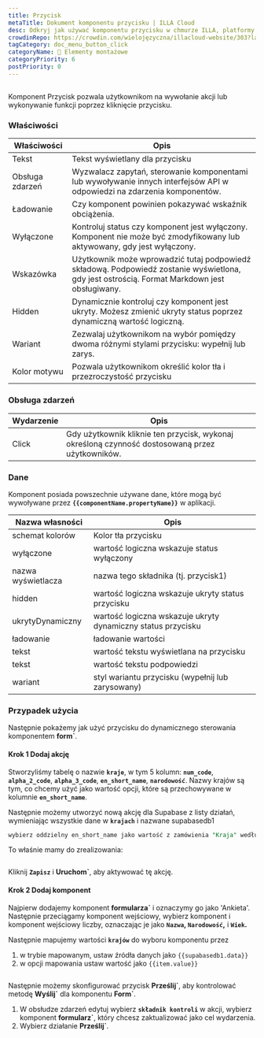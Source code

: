 ```yaml
---
title: Przycisk
metaTitle: Dokument komponentu przycisku | ILLA Cloud
desc: Odkryj jak używać komponentu przycisku w chmurze ILLA, platformy o niskim kodzie do tworzenia narzędzi. Przycisk pozwala użytkownikom na wywołanie akcji lub wykonywanie funkcji kliknięciem.
crowdinRepo: https://crowdin.com/wielojęzyczna/illacloud-website/303?languages=pl&filter=basic&value=0
tagCategory: doc_menu_button_click
categoryName: 🧬 Elementy montażowe
categoryPriority: 6
postPriority: 0
---
```


## <h2 hidden>Co to jest przycisk?</h2>

Komponent Przycisk pozwala użytkownikom na wywołanie akcji lub wykonywanie funkcji poprzez kliknięcie przycisku. 

### Właściwości

| Właściwości     | Opis                                                                                                                                         |
| --------------- | -------------------------------------------------------------------------------------------------------------------------------------------- |
| Tekst           | Tekst wyświetlany dla przycisku                                                                                                              |
| Obsługa zdarzeń | Wyzwalacz zapytań, sterowanie komponentami lub wywoływanie innych interfejsów API w odpowiedzi na zdarzenia komponentów.                     |
| Ładowanie       | Czy komponent powinien pokazywać wskaźnik obciążenia.                                                                                        |
| Wyłączone       | Kontroluj status czy komponent jest wyłączony. Komponent nie może być zmodyfikowany lub aktywowany, gdy jest wyłączony.                      |
| Wskazówka       | Użytkownik może wprowadzić tutaj podpowiedź składową. Podpowiedź zostanie wyświetlona, gdy jest ostrością. Format Markdown jest obsługiwany. |
| Hidden          | Dynamicznie kontroluj czy komponent jest ukryty. Możesz zmienić ukryty status poprzez dynamiczną wartość logiczną.                           |
| Wariant         | Zezwalaj użytkownikom na wybór pomiędzy dwoma różnymi stylami przycisku: wypełnij lub zarys.                                                 |
| Kolor motywu    | Pozwala użytkownikom określić kolor tła i przezroczystość przycisku                                                                          |

### Obsługa zdarzeń

| Wydarzenie | Opis                                                                                            |
| ---------- | ----------------------------------------------------------------------------------------------- |
| Click      | Gdy użytkownik kliknie ten przycisk, wykonaj określoną czynność dostosowaną przez użytkowników. |

### Dane

Komponent posiada powszechnie używane dane, które mogą być wywoływane przez **`{{componentName.propertyName}}`** w aplikacji.

| Nazwa własności    | Opis                                                         |
| ------------------ | ------------------------------------------------------------ |
| schemat kolorów    | Kolor tła przycisku                                          |
| wyłączone          | wartość logiczna wskazuje status wyłączony                   |
| nazwa wyświetlacza | nazwa tego składnika (tj. przycisk1)                         |
| hidden             | wartość logiczna wskazuje ukryty status przycisku            |
| ukrytyDynamiczny   | wartość logiczna wskazuje ukryty dynamiczny status przycisku |
| ładowanie          | ładowanie wartości                                           |
| tekst              | wartość tekstu wyświetlana na przycisku                      |
| tekst              | wartość tekstu podpowiedzi                                   |
| wariant            | styl wariantu przycisku (wypełnij lub zarysowany)            |

### Przypadek użycia

Następnie pokażemy jak użyć przycisku do dynamicznego sterowania komponentem **form\`**. 

#### Krok 1 Dodaj akcję

Stworzyliśmy tabelę o nazwie **`kraje`**, w tym 5 kolumn: **`num_code`**, **`alpha_2_code`**, **`alpha_3_code`**, **`en_short_name`**, **`narodowość`**. Nazwy krajów są tym, co chcemy użyć jako wartość opcji, które są przechowywane w kolumnie **`en_short_name`**.

Następnie możemy utworzyć nową akcję dla Supabase z listy działań, wymieniając wszystkie dane w **`krajach`** i nazwane supabasedb1 

```sql
wybierz oddzielny en_short_name jako wartość z zamówienia "Kraja" według wartości;
```

To właśnie mamy do zrealizowania:

<img src='https://cdn.illacloud.com/official-website/img/docs/countries.png' alt='' />

Kliknij **`Zapisz`** i **Uruchom\`**, aby aktywować tę akcję.

#### Krok 2 Dodaj komponent

Najpierw dodajemy komponent **formularza\`** i oznaczymy go jako 'Ankieta'. Następnie przeciągamy komponent wejściowy, wybierz komponent i komponent wejściowy liczby, oznaczając je jako **`Nazwa`, `Narodowość`,** i **`Wiek`.**

Następnie mapujemy wartości **`krajów`** do wyboru komponentu przez 

1.  w trybie mapowanym, ustaw źródła danych jako `{{supabasedb1.data}}` 
2.  w opcji mapowania ustaw wartość jako `{{item.value}}`

<img src='https://cdn.illacloud.com/official-website/img/docs/button1.png' alt='' />

Następnie możemy skonfigurować przycisk **Prześlij\`**, aby kontrolować metodę **Wyślij\`** dla komponentu **Form\`**. 

1.  W obsłudze zdarzeń edytuj wybierz **`składnik kontroli`** w akcji, wybierz komponent **formularz\`**, który chcesz zaktualizować jako cel wydarzenia.
2.  Wybierz działanie **Prześlij\`**. 

<img src='https://cdn.illacloud.com/official-website/img/docs/countries2.png' alt='' />
